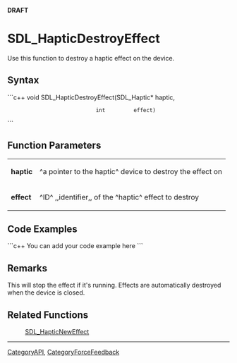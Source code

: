 <!-- pragma section-numbers off -->
<!-- pragma disable-camelcase -->
'''DRAFT'''

= SDL_HapticDestroyEffect =
Use this function to destroy a haptic effect on the device.


== Syntax ==
```c++
void SDL_HapticDestroyEffect(SDL_Haptic* haptic,
                             int         effect)
```

== Function Parameters ==
{|
|'''haptic'''
|^a pointer to the haptic^ device to destroy the effect on
|-
|'''effect'''
|^ID^ ,,identifier,, of the ^haptic^ effect to destroy
|}

== Code Examples ==
```c++
You can add your code example here
```

== Remarks ==
This will stop the effect if it's running. Effects are automatically destroyed when the device is closed.

== Related Functions ==
:[[SDL_HapticNewEffect]]

----
[[CategoryAPI]], [[CategoryForceFeedback]]
